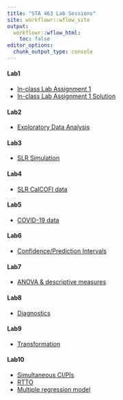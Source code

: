 ```yaml
---
title: "STA 463 Lab Sessions"
site: workflowr::wflow_site
output:
  workflowr::wflow_html:
    toc: false
editor_options:
  chunk_output_type: console
---
```


#### Lab1
* [In-class Lab Assignment 1](inclass1.html)
* [In-class Lab Assignment 1 Solution](inclass1_lec.html)

#### Lab2
* [Exploratory Data Analysis](eda.html)

#### Lab3
* [SLR Simulation](slrsim.html)

#### Lab4
* [SLR CalCOFI data](slr_calcofi.html)

#### Lab5
* [COVID-19 data](corona.html)

#### Lab6
* [Confidence/Prediction Intervals](intervals.html)

<!--
* [Lab assignment 1](lab_hw1.html)
* [Lab assignment 1 sol](lab_hw1.html)
-->

#### Lab7
* [ANOVA & descriptive measures](anova_desc.html)

#### Lab8
* [Diagnostics](diagnostics.html)

#### Lab9
* [Transformation](transform.html)

#### Lab10
* [Simultaneous CI/PIs](sim_CI_PI.html)
* [RTTO](RTTO.html)
* [Multiple regression model](fit_mr.html)

<!--
#### Lab11
* [Diagnostics for multiple regression model](diagnostics_mr.html)
* [Diagnostics 2](diagnostics_mr2.html)

#### Lab12
* [Lecture Note 16 Code](lec16_code.html)
* [Lecture Note 17 Code](lec17_code.html)
-->
